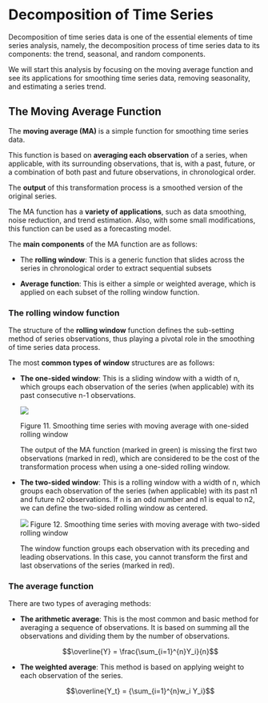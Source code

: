 # Decomposition of Time Series

Decomposition of time series data is one of the essential elements of time series analysis, namely, the decomposition process of time series data to its components: the trend, seasonal, and random components. 

We will start this analysis by focusing on the moving average function and see its applications for smoothing time series data, removing seasonality, and estimating a series trend.

## The Moving Average Function

The **moving average (MA)** is a simple function for smoothing time series data.

This function is based on **averaging each observation** of a series, when applicable, with its surrounding observations, that is, with a past, future, or a combination of both past and future observations, in chronological order. 

The **output** of this transformation process is a smoothed version of the original series. 

The MA function has a **variety of applications**, such as data smoothing, noise reduction, and trend estimation. Also, with some small modifications, this function can be used as a forecasting model. 

The **main components** of the MA function are as follows:

-   The **rolling window**: This is a generic function that slides across the series in chronological order to extract sequential subsets

-   **Average function**: This is either a simple or weighted average, which is applied on each subset of the rolling window function.

### The rolling window function

The structure of the **rolling window** function defines the sub-setting method of series observations, thus playing a pivotal role in the smoothing of time series data process.

The most **common types of window** structures are as follows:

-   **The one-sided window**: This is a sliding window with a width of n, which groups each observation of the series (when applicable) with its past consecutive n-1 observations.  

    ![](img/Picture11.png)

    Figure 11. Smoothing time series with moving average with one-sided rolling window

    The output of the MA function (marked in green) is missing the first two observations (marked in red), which are considered to be the cost of the transformation process when using a one-sided rolling window.

-   **The two-sided window**: This is a rolling window with a width of n, which groups each observation of the series (when applicable) with its past n1 and future n2 observations. If n is an odd number and n1 is equal to n2, we can define the two-sided rolling window as centered.

    ![](img/Picture12.png)
    Figure 12. Smoothing time series with moving average with two-sided rolling window

    The window function groups each observation with its preceding and leading observations. In this case, you cannot transform the first and last observations of the series (marked in red).

### The average function

There are two types of averaging methods:

-   **The arithmetic average**: This is the most common and basic method for averaging a sequence of observations. It is based on summing all the observations and dividing them by the number of observations.  

    $$\overline{Y} = \frac{\sum_{i=1}^{n}Y_i}{n}$$


-   **The weighted average**: This method is based on applying weight to each observation of the series. 

    $$\overline{Y_t} = {\sum_{i=1}^{n}w_i Y_i}$$